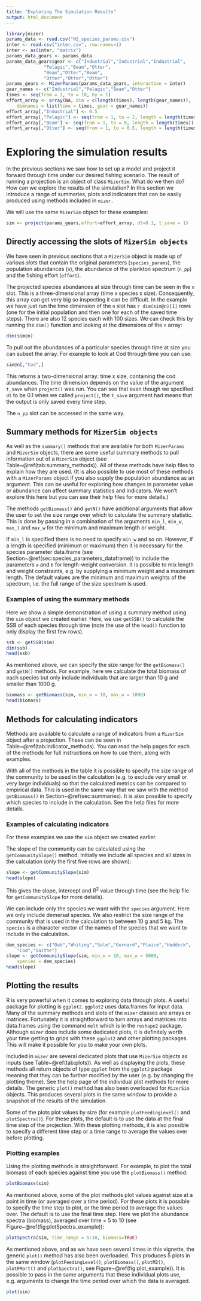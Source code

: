 ```yaml
---
title: "Exploring The Simulation Results"
output: html_document
---
```


```r
library(mizer)
params_data <- read.csv("NS_species_params.csv")
inter <- read.csv("inter.csv", row.names=1)
inter <- as(inter, "matrix")
params_data_gears <- params_data
params_data_gears$gear <- c("Industrial","Industrial","Industrial",
		      "Pelagic","Beam","Otter",
		      "Beam","Otter","Beam",
		      "Otter","Otter","Otter")
params_gears <- MizerParams(params_data_gears, interaction = inter)
gear_names <- c("Industrial","Pelagic","Beam","Otter")
times <- seq(from = 1, to = 10, by = 1)
effort_array <- array(NA, dim = c(length(times), length(gear_names)),
    dimnames = list(time = times, gear = gear_names))
effort_array[,"Industrial"] <- 0.5
effort_array[,"Pelagic"] <- seq(from = 1, to = 2, length = length(times))
effort_array[,"Beam"] <- seq(from = 1, to = 0, length = length(times))
effort_array[,"Otter"] <- seq(from = 1, to = 0.5, length = length(times))
```


# Exploring the simulation results {#sec:exploring}

In the previous sections we saw how to set up a model and project it forward through time under our desired fishing scenario. The result of running a projection is an object of class `MizerSim`. What do we then do?  How can we explore the results of the simulation? In this section we introduce a range of summaries, plots and indicators that can be easily produced using methods included in `mizer`.

We will use the same `MizerSim` object for these examples:

```r
sim <- project(params_gears,effort=effort_array, dt=0.1, t_save = 1)
```

## Directly accessing the slots of `MizerSim objects`

We have seen in previous sections that a `MizerSim` object is made up of various *slots* that contain the original parameters (`species_params`), the population abundances (`n`), the abundance of the plankton spectrum (`n_pp`) and the fishing effort (`effort`).

The projected species abundances at size through time can be seen in the `n` slot.  This is a three-dimensional array (time x species x size).
Consequently, this array can get very big so inspecting it can be difficult.
In the example we have just run the time dimension of the `n` slot has `r dim(sim@n)[1]` rows (one for the initial population and then one for each of the saved time steps). There are also 12 species each with 100 sizes. We can check this by running the `dim()` function and looking at the dimensions of the `n` array:

```r
dim(sim@n)
```

To pull out the abundances of a particular species through time at size you can subset the array. For example to look at Cod through time you can use:

```r
sim@n[,"Cod",]
```

This returns a two-dimensional array: time x size, containing the cod abundances. The time dimension depends on the value of the argument `t_save` when `project()` was run. You can see that even though we specified `dt` to be 0.1 when we called `project()`, the `t_save` argument had means that the output is only saved every time step.

The `n_pp` slot can be accessed in the same way.

## Summary methods for `MizerSim objects` {#sec:summaries}

As well as the `summary()` methods that are available for both `MizerParams` and `MizerSim` objects, there are some useful summary methods to pull information out of a `MizerSim` object (see Table~\@ref(tab:summary_methods)). All of these methods have help files to explain how they are used.
(It is also possible to use most of these methods with a `MizerParams` object if you also supply the population abundance as an argument. This can be useful for exploring how changes in parameter value or abundance can affect summary statistics and indicators. We won't explore this here but you can see their help files for more details.)

<!-- table was here -->

<!--

\begin{table}[ht]
    \begin{center}
	\begin{tabularx}{\linewidth}{r|X|X}
	\hline
	Method & Returns & Description \\
	\hline
	getSSB() & Two dimensional array (time x species) & Total Spawning Stock Biomass (SSB) of each species through time where SSB is calculated as the sum of weight of all mature individuals.\\
	getBiomass() & Two dimensional array (time x species) & Total biomass of each species through time.\\
	getN() & Two dimensional array (time x species) & Total abundance of each species through time.\\
	%getPhiPrey() & & \\
	getFeedingLevel() & Three dimensional array (time x species x size) & Feeding level of each species by size through time. \\
	%getPredRate() & &\\
	getM2() & Three dimensional array (time x species x size) & The predation mortality imposed on each species by size through time.\\
	getFMort() & Three dimensional array (time x species x size) & Total fishing mortality on each species by size through time.\\
	getFMortGear() & Four dimensional array (time x gear x species x size) & Fishing mortality on each species by each gear at size through time.\\
	%getZ() & & \\
	%getRDI & & \\
	%getRDD & & \\ % Need to add these
	getYieldGear() & Three dimensional array (time x gear x species) & Total yield by gear and species through time. \\
	getYield() & Two dimensional array (time x species) & Total yield of each species across all gears through time. \\
	\hline
	\end{tabularx}
	\caption{Summary methods for `MizerSim` objects.}
	 {#tab:summary_methods}
    \end{center}
\end{table}

-->

The methods `getBiomass()` and `getN()` have additional arguments that allow the user to set the size range over which to calculate the summary statistic.  This is done by passing in a combination of the arguments `min_l`, `min_w`, `max_l` and `max_w` for the minimum and maximum length or weight.

If `min_l` is specified there is no need to specify `min_w` and so on. However, if a length is specified (minimum or maximum) then it is necessary for the species parameter data.frame (see Section~\@ref(sec:species_parameters_dataframe)) to include the parameters `a` and `b` for length-weight conversion.
It is possible to mix length and weight constraints, e.g. by supplying a minimum weight and a maximum length. The default values are the minimum and maximum weights of the spectrum, i.e. the full range of the size spectrum is used.


### Examples of using the summary methods {#sec:summaries_example}

Here we show a simple demonstration of using a summary method using the `sim` object we created earlier.
Here, we use `getSSB()` to calculate the SSB of each species through time (note the use of the `head()` function to only display the first few rows).

```r
ssb <- getSSB(sim)
dim(ssb)
head(ssb)
```

As mentioned above, we can specify the size range for the `getBiomass()` and `getN()` methods. For example, here we calculate the total biomass of each species but only include individuals that are larger than 10 g and smaller than 1000 g.

```r
biomass <- getBiomass(sim, min_w = 10, max_w = 1000)
head(biomass)
```

## Methods for calculating indicators

Methods are available to calculate a range of indicators from a `MizerSim` object after a projection.
These can be seen in Table~\@ref(tab:indicator_methods).
You can read the help pages for each of the methods for full instructions on how to use them, along with examples.

With all of the methods in the table it is possible to specify the size range of the community to be used in the calculation (e.g. to exclude very small or very large individuals) so that the calculated metrics can be compared to empirical data. This is used in the same way that we saw with the method `getBiomass()` in Section~\@ref(sec:summaries).
It is also possible to specify which species to include in the calculation.  See the help files for more details.

<!-- table was here -->

<!--

\begin{table}[ht]
    \begin{center}
	\begin{tabularx}{\linewidth}{r|X|X}
	\hline
	Method & Returns & Description \\
	\hline
	getProportionOfLargeFish() & A vector with values at each time step. & Calculates the proportion of large fish through time. The threshold value can be specified. It is possible to calculation the proportion of large fish based on either length or weight. \\
	getMeanWeight() & A vector with values at each saved time step.  & The mean weight of the community through time. This is calculated as the total biomass of the community divided by the total abundance.\\
	getMeanMaxWeight() & Depends on the `measure` argument. If `measure` = ``both'' then you get a matrix with two columns, one with values by numbers, the other with values by biomass at each saved time step. If `measure` = ``numbers'' or ``biomass'' you get a vector of the respective values at each saved time step. & The mean maximum weight of the community through time. This can be calculated by numbers or by biomass. See the help file for more details.\\
	getCommunitySlope() & A data.frame with four columns: time step, slope, intercept and $R^2$ value. & Calculates the slope of the community abundance spectrum through time by performing a linear regression on the logged total numerical abundance and logged body size. \\
	\hline
	\end{tabularx}
	\caption{Indicator methods for `MizerSim` objects.}
	 {#tab:indicator_methods}
    \end{center}
\end{table}

-->

### Examples of calculating indicators {#sec:indicators_example}

For these examples we use the `sim` object we created earlier.

The slope of the community can be calculated using the `getCommunitySlope()` method. Initially we include all species and all sizes in the calculation (only the first five rows are shown):

```r
slope <- getCommunitySlope(sim)
head(slope)
```

This gives the slope, intercept and $R^2$ value through time (see the help file for `getCommunitySlope` for more details).

We can include only the species we want with the `species` argument. Here we only include demersal species.  We also restrict the size range of the community that is used in the calculation to between 10 g and 5 kg.
The `species` is a character vector of the names of the species that we want to include in the calculation.

```r
dem_species <- c("Dab","Whiting","Sole","Gurnard","Plaice","Haddock",
    "Cod","Saithe")
slope <- getCommunitySlope(sim, min_w = 10, max_w = 5000, 
    species = dem_species)
head(slope)
```

## Plotting the results

R is very powerful when it comes to exploring data through plots.  A useful package for plotting is `ggplot2`.  `ggplot2` uses data.frames for input data. Many of the summary methods and slots of the `mizer` classes are arrays or matrices. Fortunately it is straightforward to turn arrays and matrices into data.frames using the command `melt` which is in the `reshape2` package.
Although `mizer` does include some dedicated plots, it is definitely worth your time getting to grips with these `ggplot2` and other plotting packages. This will make it possible for you to make your own plots.

Included in `mizer` are several dedicated plots that use `MizerSim` objects as inputs (see Table~\@ref(tab:plots)).
As well as displaying the plots, these methods all return objects of type `ggplot` from the `ggplot2` package meaning that they can be further modified by the user (e.g. by changing the plotting theme).
See the help page of the individual plot methods for more details.
The generic `plot()` method has also been overloaded for `MizerSim` objects. This produces several plots in the same window to provide a snapshot of the results of the simulation.

Some of the plots plot values by size (for example `plotFeedingLevel()` and `plotSpectra()`).
For these plots, the default is to use the data at the final time step of the projection.
With these plotting methods, it is also possible to specify a different time step or a time range to average the values over before plotting. 

<!-- table was here -->

<!--

\begin{table}[ht]
    \begin{center}
	\begin{tabularx}{\linewidth}{r|X}
	\hline
	Plot & Description \\
	\hline
	plotBiomass() & Plots the total biomass of each species through time. A time range to be plotted can be specified. The size range of the community can be specified in the same way as the method `getBiomass()`.\\
	plotSpectra() & Plots the abundance (biomass or numbers) spectra of each species and the plankton community. It is possible to specify a minimum size which is useful for truncating the plot. \\
	plotFeedingLevel() & Plots the feeding level of each species against size.\\
	plotM2() & Plots the predation mortality of each species against size.\\
	plotFMort() & Plots the total fishing mortality of each species against size.\\
	plotYield() & Plots the total yield of each species across all fishing gears against time.\\
	plotYieldGear() & Plots the total yield of each species by gear against time.\\
	plot() & Produces 5 plots (`plotFeedingLevel()`, `plotBiomass()`, `plotM2()`, `plotFMort()` and `plotSpectra()`) in the same window as a summary.\\
	\hline
	\end{tabularx}
	\caption{Plot methods for `MizerSim` objects.}
	 {#tab:plots}
    \end{center}
\end{table}

-->

### Plotting examples {#sec:plot_examples}

Using the plotting methods is straightforward. For example, to plot the total biomass of each species against time you use the `plotBiomass()` method:

```r
plotBiomass(sim)
```

As mentioned above, some of the plot methods plot values against size at a point in time (or averaged over a time period).
For these plots it is possible to specify the time step to plot, or the time period to average the values over. The default is to use the final time step.
Here we plot the abundance spectra (biomass), averaged over time = 5 to 10 (see Figure~\@ref(fig:plotSpectra_example)):

```r
plotSpectra(sim, time_range = 5:10, biomass=TRUE)
```


As mentioned above, and as we have seen several times in this vignette, the generic `plot()` method has also been overloaded.  This produces 5 plots in the same window (`plotFeedingLevel()`, `plotBiomass()`, `plotM2()`, `plotFMort()` and `plotSpectra()`, see Figure~\@ref(fig:plot_example)). It is possible to pass in the same arguments that these individual plots use, e.g. arguments to change the time period over which the data is averaged.

```r
plot(sim)
```

